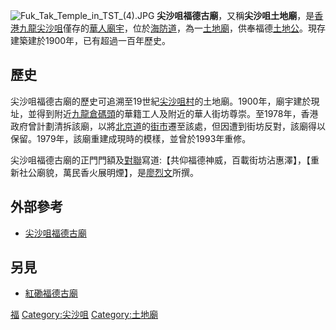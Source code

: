 {{Coord|22.297726|114.170093|source:GoogleMaps|display=title}}
[[File:Fuk_Tak_Temple_in_TST_(4).JPG|thumb]]
'''尖沙咀福德古廟'''，又稱'''尖沙咀土地廟'''，是[[香港|香港]][[九龍|九龍]][[尖沙咀|尖沙咀]]僅存的[[華人|華人]][[廟宇|廟宇]]，位於[[海防道|海防道]]，為一[[土地廟|土地廟]]，供奉福德[[土地公|土地公]]。現存建築建於1900年，已有超過一百年歷史。

==歷史==
尖沙咀福德古廟的歷史可追溯至19世紀[[尖沙咀村|尖沙咀村]]的土地廟。1900年，廟宇建於現址，並得到附近[[九龍倉碼頭|九龍倉碼頭]]的華籍工人及附近的華人街坊尊崇。至1978年，香港政府曾計劃清拆該廟，以將[[北京道|北京道]]的[[街市|街市]]遷至該處，但因遭到街坊反對，該廟得以保留。1979年，該廟重建成現時的模樣，並曾於1993年重修。

尖沙咀福德古廟的正門門額及[[對聯|對聯]]寫道:【共仰福德神威，百載街坊沾惠澤】，【重新社公廟貌，萬民香火展明煙】，是[[廖烈文|廖烈文]]所撰。

== 外部參考 ==
* [http://www.fushantang.com/1005c/e3030.html 尖沙咀福德古廟] {{Wayback|url=http://www.fushantang.com/1005c/e3030.html |date=20090118081011 }}

==另見==
* [[紅磡福德古廟|紅磡福德古廟]]

{{HK-buil-stub}}
{{commonscat|Fok Tak Temple (Tsim Sha Tsui)}}
[[Category:香港廟宇|福]]
[[Category:尖沙咀|Category:尖沙咀]]
[[Category:土地廟|Category:土地廟]]